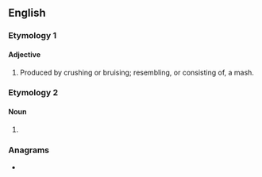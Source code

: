 ==English==

===Etymology 1===
{{suffix|en|mash|y}}

====Adjective====
{{en-adj}}

# Produced by crushing or bruising; resembling, or consisting of, a mash.

===Etymology 2===

====Noun====
{{en-noun|mashies}}

# {{alt form|mashie|lang=en}} {{qualifier|golf club}}

===Anagrams===
* {{anagrams|en|a=ahmsy|Shamy}}